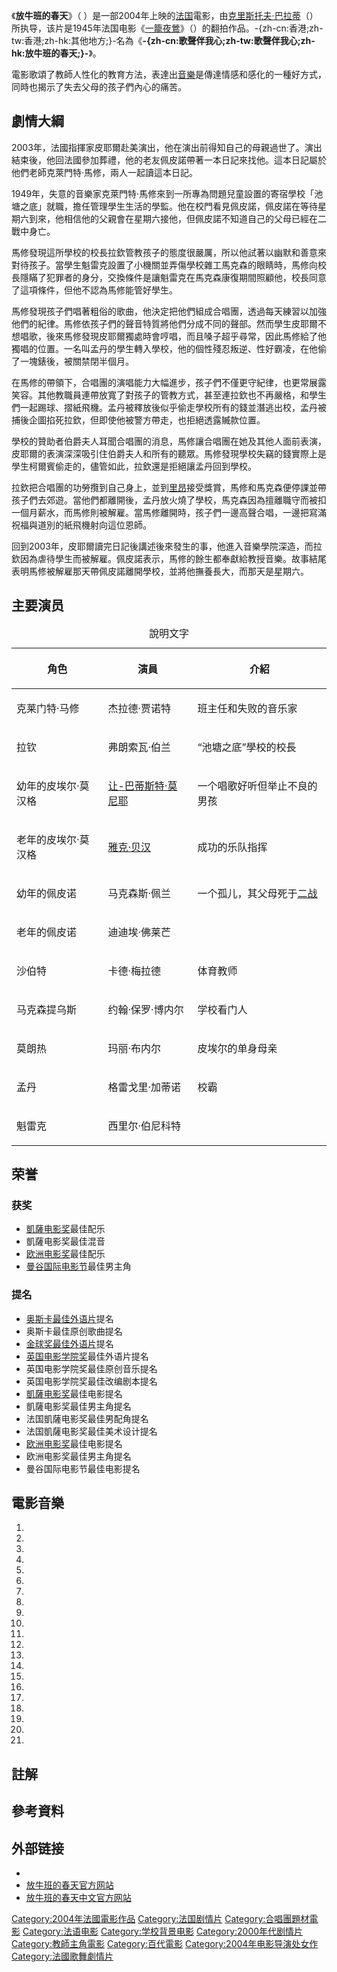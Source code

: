 {{expand|time=2018-08-12T01:48:03+00:00}}
{{NoteTA
|1=zh-cn:放牛班的春天;zh-tw:放牛班的春天;zh-hk:歌聲伴我心;
|2=zh-hans:凯撒;zh-tw:凱薩;zh-hant:凱撒;
}}
{{Infobox_Film 
| name           = 放牛班的春天
| original_name = {{lang|fr|''Les Choristes''}}
| image          = Les_Choristes_movie.jpg
| caption        = 电影海报
| director       = [[克里斯托夫·巴拉蒂|克里斯托夫·巴拉蒂]]
| producer       = 雅克·贝汉<br />杰拉尔·朱诺 
| writer         = Christophe Barratier<br />Philippe Lopes-Curval
| starring       = [[傑拉爾·朱諾|傑拉爾·朱諾]]<br />[[狄迪爾·弗拉蒙|狄迪爾·弗拉蒙]]<br />[[雅克·貝漢|雅克·貝漢]]
| music          = [[布鲁诺·库列斯|布鲁诺·库列斯]]
| cinematography = Jean-Jacques Bouhon<br />Dominique Gentil<br />Carlo Varini
| editing        = Yves Deschamps
| distributor    = Miramax Films
| released       = {{FRA}} 2004年3月17日<br />{{HK}} 2004年9月16日<br />{{TWN}} 2004年9月17日<br />{{CHNML}} 2004年10月16日
| runtime        = 96分钟
| language       = [[法語|法語]]
| place          = {{FRA}}[[法國|法國]]<br />{{FRG}}[[德國|德國]]
| budget         = [[Euro|€]]5,500,000
| amg_id         = 1:303744
| imdb_id        = 0372824
| cn_name        = 放牛班的春天
|  hk_name       = 歌聲伴我心
|  tw_name       = 放牛班的春天
}}

《'''放牛班的春天'''》（{{Lang-fr|'''''Les Choristes'''''}} {{notetag|1=片名「{{lang|fr|''Les Choristes''}}」直譯為「合唱團」}}）是一部2004年上映的[[法国|法国]]電影，由[[克里斯托夫·巴拉蒂|克里斯托夫·巴拉蒂]]（{{lang|fr|Christophe Barratier}}）所执导，该片是1945年法国电影《[[一籠夜鶯|一籠夜鶯]]》（{{lang|fr|''La cage aux rossignols''}}）的翻拍作品。-{zh-cn:香港;zh-tw:香港;zh-hk:其他地方;}-名為《'''-{zh-cn:歌聲伴我心;zh-tw:歌聲伴我心;zh-hk:放牛班的春天;}-'''》。

電影歌頌了教師人性化的教育方法，表達出[[音樂|音樂]]是傳達情感和感化的一種好方式，同時也揭示了失去父母的孩子們內心的痛苦。

== 劇情大綱 ==
2003年，法國指揮家皮耶爾赴美演出，他在演出前得知自己的母親過世了。演出結束後，他回法國參加葬禮，他的老友佩皮諾帶著一本日記來找他。這本日記屬於他們老師克萊門特·馬修，兩人一起讀這本日記。

1949年，失意的音樂家克萊門特·馬修來到一所專為問題兒童設置的寄宿學校「池塘之底」就職，擔任管理學生生活的學監。他在校門看見佩皮諾，佩皮諾在等待星期六到來，他相信他的父親會在星期六接他，但佩皮諾不知道自己的父母已經在二戰中身亡。

馬修發現這所學校的校長拉欽管教孩子的態度很嚴厲，所以他試著以幽默和善意來對待孩子。當學生魁雷克設置了小機關並弄傷學校雜工馬克森的眼睛時，馬修向校長隱瞞了犯罪者的身分，交換條件是讓魁雷克在馬克森康復期間照顧他，校長同意了這項條件，但他不認為馬修能管好學生。

馬修發現孩子們唱著粗俗的歌曲，他決定把他們組成合唱團，透過每天練習以加強他們的紀律。馬修依孩子們的聲音特質將他們分成不同的聲部。然而學生皮耶爾不想唱歌，後來馬修發現皮耶爾獨處時會哼唱，而且嗓子超乎尋常，因此馬修給了他獨唱的位置。一名叫孟丹的學生轉入學校，他的個性殘忍叛逆、性好霸凌，在他偷了一塊錶後，被關禁閉半個月。

在馬修的帶領下，合唱團的演唱能力大幅進步，孩子們不僅更守紀律，也更常展露笑容。其他教職員連帶放寬了對孩子的管教方式，甚至連拉欽也不再嚴格，和學生們一起踢球、摺紙飛機。孟丹被釋放後似乎偷走學校所有的錢並潛逃出校，孟丹被捕後企圖掐死拉欽，但即使他被警方帶走，也拒絕透露贓款位置。

學校的贊助者伯爵夫人耳聞合唱團的消息，馬修讓合唱團在她及其他人面前表演，皮耶爾的表演深深吸引住伯爵夫人和所有的聽眾。馬修發現學校失竊的錢實際上是學生柯爾賓偷走的，儘管如此，拉欽還是拒絕讓孟丹回到學校。

拉欽把合唱團的功勞攬到自己身上，並到[[里昂|里昂]]接受獎賞，馬修和馬克森便停課並帶孩子們去郊遊。當他們都離開後，孟丹放火燒了學校，馬克森因為擅離職守而被扣一個月薪水，而馬修則被解雇。當馬修離開時，孩子們一邊高聲合唱，一邊把寫滿祝福與道別的紙飛機射向這位恩師。

回到2003年，皮耶爾讀完日記後講述後來發生的事，他進入音樂學院深造，而拉欽因為虐待學生而被解雇。佩皮諾表示，馬修的餘生都奉獻給教授音樂。故事結尾表明馬修被解雇那天帶佩皮諾離開學校，並將他撫養長大，而那天是星期六。

== 主要演员 ==
{| class="wikitable"
|+ 說明文字
|-
! 角色 !! 演員 !! 介紹
|-
| 克莱门特·马修 || 杰拉德·贾诺特 || 班主任和失败的音乐家
|-
| 拉钦 || 弗朗索瓦·伯兰 || “池塘之底”學校的校長
|-
| 幼年的皮埃尔·莫汉格 || [[让-巴蒂斯特·莫尼耶|让-巴蒂斯特·莫尼耶]] || 一个唱歌好听但举止不良的男孩
|-
| 老年的皮埃尔·莫汉格 || [[雅克·贝汉|雅克·贝汉]] || 成功的乐队指挥
|-
| 幼年的佩皮诺 || 马克森斯·佩兰 || 一个孤儿，其父母死于[[二战|二战]]
|-
| 老年的佩皮诺 || 迪迪埃·佛莱芒 || 
|-
| 沙伯特 || 卡德·梅拉德 || 体育教师
|-
| 马克森提乌斯 || 约翰·保罗·博内尔 || 学校看门人
|-
| 莫朗热 || 玛丽·布内尔 || 皮埃尔的单身母亲
|-
| 孟丹 || 格雷戈里·加蒂诺 || 校霸
|-
| 魁雷克 || 西里尔·伯尼科特 || 
|}

== 荣誉 ==
=== 获奖 ===
*[[凯撒电影奖|凱薩电影奖]]最佳配乐
*凱薩电影奖最佳混音
*[[欧洲电影奖|欧洲电影奖]]最佳配乐
*[[曼谷国际电影节|曼谷国际电影节]]最佳男主角

=== 提名 ===
*[[奥斯卡最佳外语片|奥斯卡最佳外语片]]提名
*奥斯卡最佳原创歌曲提名
*[[金球奖最佳外语片|金球奖最佳外语片]]提名
*[[英国电影学院奖|英国电影学院奖]]最佳外语片提名
*英国电影学院奖最佳原创音乐提名
*英国电影学院奖最佳改编剧本提名
*[[凯撒电影奖|凱薩电影奖]]最佳电影提名
*凱薩电影奖最佳男主角提名
*法国凱薩电影奖最佳男配角提名
*法国凱薩电影奖最佳美术设计提名
*[[欧洲电影奖|欧洲电影奖]]最佳电影提名
*欧洲电影奖最佳男主角提名
*曼谷国际电影节最佳电影提名

== 電影音樂 ==
# {{lang|fr|''Les choristes''}}
# {{lang|fr|''In memoriam''}}
# {{lang|fr|''L'arrivée à l'école''}}
# {{lang|fr|''Pépinot''}}
# {{lang|fr|''Vois sur ton chemin''}}
# {{lang|fr|''Les partitions''}}
# {{lang|fr|''Caresse sur l'océan''}}
# {{lang|fr|''Lueur d'été''}}
# {{lang|fr|''Cerf volant''}}
# {{lang|fr|''Sous la pluie''}}
# {{lang|fr|''Compère Guilleri''}}
# {{lang|fr|''La désillusion''}}
# {{lang|fr|''La Nuit''}}
# {{lang|fr|''L'incendie''}}
# {{lang|fr|''L'évocation''}}
# {{lang|fr|''Les avions en papier''}}
# {{lang|fr|''Action réaction''}}
# {{lang|fr|''Seuls''}}
# {{lang|fr|''Morhange''}}
# {{lang|fr|''In memoriam'' (a capella)}}
# {{lang|fr|''Nous sommes de fond de l'étang''}}

==註解==
{{notefoot}}

==參考資料==
{{reflist}}

== 外部链接 ==
*{{imdb title|id=0372824}}
* [http://www.leschoristes-lefilm.com/ 放牛班的春天官方网站] {{Wayback|url=http://www.leschoristes-lefilm.com/ |date=20080516040157 }}
* [https://web.archive.org/web/20090207201933/http://www.zeusfilm.com/les_coristes/music.htm 放牛班的春天中文官方网站]

{{DEFAULTSORT:Les Choristes}}
[[Category:2004年法國電影作品|Category:2004年法國電影作品]]
[[Category:法国剧情片|Category:法国剧情片]]
[[Category:合唱團題材電影|Category:合唱團題材電影]]
[[Category:法语电影|Category:法语电影]]
[[Category:学校背景电影|Category:学校背景电影]]
[[Category:2000年代剧情片|Category:2000年代剧情片]]
[[Category:教師主角電影|Category:教師主角電影]]
[[Category:百代電影|Category:百代電影]]
[[Category:2004年电影导演处女作|Category:2004年电影导演处女作]]
[[Category:法國歌舞劇情片|Category:法國歌舞劇情片]]